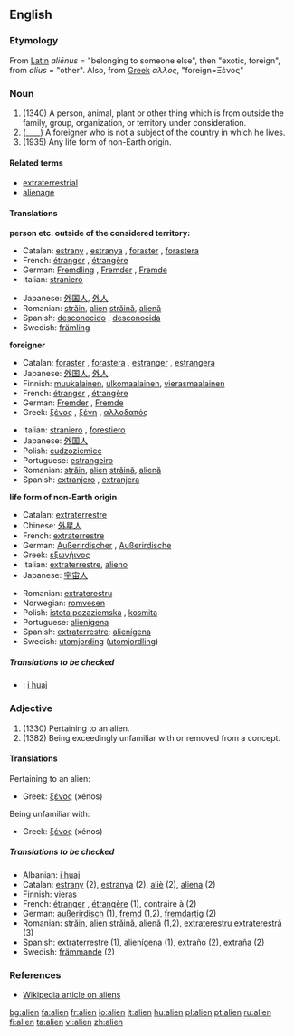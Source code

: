 {{wikipedia}}
==English==

===Etymology===
From [[Latin]] ''aliēnus'' = "belonging to someone else", then "exotic, foreign", from ''alius'' = "other".  Also, from [[Greek]] ''αλλος'', "foreign=Ξένος"

===Noun===
{{en-noun}}

#(1340) A person, animal, plant or other thing which is from outside the family, group, organization, or territory under consideration.
#(____) A foreigner who is not a subject of the country in which he lives.
#(1935) Any life form of non-Earth origin.
====Related terms====
* [[extraterrestrial]]
* [[alienage]]

====Translations====
'''person etc. outside of the considered territory:'''
{{top}}
*Catalan: [[estrany]] {{m}}, [[estranya]] {{f}}, [[foraster]] {{m}}, [[forastera]] {{f}}
*French: [[étranger]] {{m}}, [[étrangère]] {{f}}
*German: [[Fremdling]] {{m}}, [[Fremder]] {{m}}, [[Fremde]] {{f}}
*Italian: [[straniero]] {{m}}
{{mid}}
*Japanese: [[外国人]], [[外人]]
*Romanian: [[străin]], [[alien]] {{m}} [[străină]], [[alienă]] {{f}}
*Spanish: [[desconocido]] {{m}}, [[desconocida]] {{f}}
*Swedish: [[främling]]
{{bottom}}

'''foreigner'''
{{top}}
*Catalan: [[foraster]] {{m}}, [[forastera]] {{f}}, [[estranger]] {{m}}, [[estrangera]] {{f}}
*Japanese: [[外国人]], [[外人]]
*Finnish: [[muukalainen]], [[ulkomaalainen]], [[vierasmaalainen]]
*French: [[étranger]] {{m}}, [[étrangère]] {{f}}
*German: [[Fremder]] {{m}}, [[Fremde]] {{f}}
*Greek: [[ξένος]] {{m}}, [[ξένη]] {{f}}, [[αλλοδαπός]] {{c}}
{{mid}}
*Italian: [[straniero]] {{m}}, [[forestiero]] {{m}}
*Japanese: [[外国人]]
*Polish: [[cudzoziemiec]] {{m}}
*Portuguese: [[estrangeiro]] {{m}}
*Romanian: [[străin]], [[alien]] {{m}} [[străină]], [[alienă]] {{f}}
*Spanish: [[extranjero]] {{m}}, [[extranjera]] {{f}}
{{bottom}}

'''life form of non-Earth origin'''
{{top}}
*Catalan: [[extraterrestre]]
*Chinese: [[外星人]]
*French: [[extraterrestre]]
*German: [[Außerirdischer]] {{m}}, [[Außerirdische]] {{f}}
*Greek: [[εξωγήινος]] {{m}}
*Italian: [[extraterrestre]], [[alieno]]
*Japanese: [[宇宙人]]
{{mid}}
*Romanian: [[extraterestru]]
*Norwegian: [[romvesen]]
*Polish: [[istota pozaziemska]] {{f}}, [[kosmita]] {{m}}
*Portuguese: [[alienígena]] {{m}}
*Spanish: [[extraterrestre]]; [[alienígena]]
*Swedish: [[utomjording]] ([[utomjordling]])
{{bottom}}

=====Translations to be checked=====
<!--Remove this section once all of the translations below have been moved into the tables above.-->
{{checktrans}}
*{{ttbc|Albanian}}: [[i huaj]]

===Adjective===
{{en-adj}}

#(1330) Pertaining to an alien.
#(1382) Being exceedingly unfamiliar with or removed from a concept.

====Translations====
;Pertaining to an alien:
{{top}}
*Greek: [[ξένος]] {{m}} (xénos)
{{mid}}
{{bottom}}

;Being unfamiliar with: 
{{top}}
*Greek: [[ξένος]] {{m}} (xénos)
{{mid}}
{{bottom}}

=====Translations to be checked=====
{{rfc-trans}}
*Albanian: [[i huaj]]
*Catalan: [[estrany]] {{m}} (2), [[estranya]] {{f}} (2), [[aliè]] {{m}} (2), [[aliena]] {{f}} (2)
*Finnish: [[vieras]]
*French: [[étranger]] {{m}}, [[étrangère]] {{f}} (1), contraire à (2)
*German: [[außerirdisch]] (1), [[fremd]] (1,2), [[fremdartig]] (2)
*Romanian: [[străin]], [[alien]] {{m}} [[străină]], [[alienă]] {{f}} (1,2), [[extraterestru]] {{m}} [[extraterestră]] (3)
*Spanish: [[extraterrestre]] (1), [[alienígena]] (1), [[extraño]] {{m}} (2), [[extraña]] {{f}} (2)
*Swedish: [[främmande]] (2)

===References===
* [[w:Alien|Wikipedia article on aliens]]

[[bg:alien]]
[[fa:alien]]
[[fr:alien]]
[[io:alien]]
[[it:alien]]
[[hu:alien]]
[[pl:alien]]
[[pt:alien]]
[[ru:alien]]
[[fi:alien]]
[[ta:alien]]
[[vi:alien]]
[[zh:alien]]
